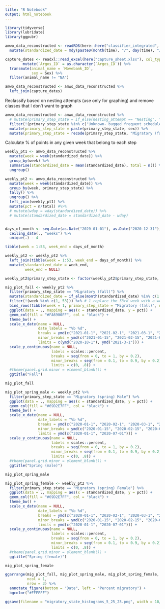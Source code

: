 ```yaml
---
title: "R Notebook"
output: html_notebook
---
```


```r
library(tidyverse)
library(lubridate)
library(ggpubr)
```

```r
amwo_data_reconstructed <- readRDS(here::here("classifier_integrated", "fac_primary_state_delineation.rds")) %>% 
  mutate(standardized_date = mdy(paste0(month(time), "/", day(time), "/2020")))

capture_dates <- readxl::read_excel(here("capture_sheet.xlsx"), col_types = c("text", "text", "date", "numeric", "numeric", "numeric", "numeric", "text", "text", "text", "text", "text", "text", "numeric", "numeric", "numeric", "numeric", "numeric", "text", "text", "text", "text", "text", "text")) %>%
        mutate(`Argos_ID` = as.character(`Argos_ID`)) %>%
  transmute(animal_name = `Movebank_ID`,
            sex = Sex) %>% 
  filter(animal_name != "NA")

amwo_data_reconstructed <- amwo_data_reconstructed %>% 
  left_join(capture_dates)
```

Reclassify based on nesting attempts (use only for graphing) and remove classes that I don't want to graph
```r
amwo_data_reconstructed <- amwo_data_reconstructed %>% 
  # mutate(primary_step_state = if_else(nesting_attempt == "Nesting", "Nesting", primary_step_state)) %>% 
  filter(!(primary_step_state %in% c("Unknown- bugged frequent schedule", "Dispersal", "Foray loop", "Migratory (summer)"))) %>% 
  mutate(primary_step_state = paste(primary_step_state, sex)) %>% 
  mutate(primary_step_state = recode(primary_step_state, "Migratory (fall) Male" = "Migratory (fall)", "Migratory (fall) Female" = "Migratory (fall)"))
```

Calculate % of points in any given week that belong to each step
```r
weekly_pt1 <- amwo_data_reconstructed %>% 
  mutate(week = week(standardized_date)) %>% 
  group_by(week) %>% 
  summarise(standardized_date = mean(standardized_date), total = n()) %>% #mean
  ungroup()

weekly_pt2 <- amwo_data_reconstructed %>% 
  mutate(week = week(standardized_date)) %>% 
  group_by(week, primary_step_state) %>% 
  tally() %>% 
  ungroup() %>% 
  left_join(weekly_pt1) %>% 
  mutate(pct = n/total) #%>% 
  # mutate(wday = wday(standardized_date)) %>% 
  # mutate(standardized_date = standardized_date - wday)


days_of_month <- seq.Date(as.Date("2020-01-01"), as.Date("2020-12-31"), by = 1) %>% 
  ceiling_date(., "weeks") %>% 
  unique(.) - 4

tibble(week = 1:53, week_end = days_of_month)

weekly_pt2 <- weekly_pt2 %>% 
  left_join(tibble(week = 1:53, week_end = days_of_month)) %>% 
  mutate(standardized_date = week_end,
         week_end = NULL)

weekly_pt2$primary_step_state <- factor(weekly_pt2$primary_step_state, levels = c("Stationary", "Migratory (fall)", "Migratory (spring) Male", "Migratory (spring) Female"), ordered = TRUE)
```


```r
mig_plot_fall <- weekly_pt2 %>% 
  filter(primary_step_state == "Migratory (fall)") %>% 
  mutate(standardized_date = if_else(month(standardized_date) %in% c(1:7), mdy(paste0(month(standardized_date), "/", day(standardized_date), "/2021")), standardized_date)) %>% 
  filter(!(week %in% c(1, 53))) %>% # 1 replace the 53rd week with a week starting on Jan 1 with an averaged value 
  bind_rows(tibble(week = 1, primary_step_state = "Migratory (fall)", n = 29 + 55, standardized_date = ymd("2020-12-31"), total = 244 + 523, pct = (29 + 55)/(244 + 523))) %>% 
  ggplot(data = ., mapping = aes(x = standardized_date, y = pct)) +
  geom_col(fill = "#FA6900FF", col = "black") +
  theme_bw() + 
  scale_x_date(name = NULL,
               date_labels = "%b %d",
               breaks = ymd(c("2021-01-1", "2021-02-1", "2021-03-1", "2021-04-1", "2021-05-1", "2021-06-1", "2021-07-1", "2020-08-1", "2020-09-1", "2020-10-1", "2020-11-1", "2020-12-1")),
               minor_breaks = ymd(c("2021-01-15", "2021-02-15", "2021-03-15", "2021-04-15", "2021-05-15", "2021-06-15", "2020-07-15", "2020-08-15", "2020-09-15", "2020-10-15", "2020-11-15", "2020-12-15")),
               limits = c(ymd("2020-10-1"), ymd("2021-3-1"))) +
  scale_y_continuous(name = NULL,
                     labels = scales::percent,
                     breaks = seq(from = 0, to = 1, by = 0.2),
                     minor_breaks = seq(from = 0.1, to = 0.9, by = 0.2),
                     limits = c(0, .8)) +
  #theme(panel.grid.minor = element_blank()) +
  ggtitle("Fall")

mig_plot_fall
```


```r
mig_plot_spring_male <- weekly_pt2 %>% 
  filter(primary_step_state == "Migratory (spring) Male") %>% 
  ggplot(data = ., mapping = aes(x = standardized_date, y = pct)) +
  geom_col(fill = "#69D2E7FF", col = "black") +
  theme_bw() + 
  scale_x_date(name = NULL,
               date_labels = "%b %d",
               breaks = ymd(c("2020-01-1", "2020-02-1", "2020-03-1", "2020-04-1", "2020-05-1", "2020-06-1", "2020-07-1", "2020-08-1", "2020-09-1", "2020-10-1", "2020-11-1", "2020-12-1")),
               minor_breaks = ymd(c("2020-01-15", "2020-02-15", "2020-03-15", "2020-04-15", "2020-05-15", "2020-06-15", "2020-07-15", "2020-08-15", "2020-09-15", "2020-10-15", "2020-11-15", "2020-12-15")),
               limits = ymd(c("2020-01-1", "2020-07-01"))) +
  scale_y_continuous(name = NULL,
                     labels = scales::percent,
                     breaks = seq(from = 0, to = 1, by = 0.2),
                     minor_breaks = seq(from = 0.1, to = 0.9, by = 0.2),
                     limits = c(0, .8)) +
  #theme(panel.grid.minor = element_blank()) +
  ggtitle("Spring (male)")

mig_plot_spring_male
```

```r
mig_plot_spring_female <- weekly_pt2 %>% 
  filter(primary_step_state == "Migratory (spring) Female") %>% 
  ggplot(data = ., mapping = aes(x = standardized_date, y = pct)) +
  geom_col(fill = "#69D2E7FF", col = "black") +
  theme_bw() + 
  scale_x_date(name = NULL,
               date_labels = "%b %d",
               breaks = ymd(c("2020-01-1", "2020-02-1", "2020-03-1", "2020-04-1", "2020-05-1", "2020-06-1", "2020-07-1", "2020-08-1", "2020-09-1", "2020-10-1", "2020-11-1", "2020-12-1")),
               minor_breaks = ymd(c("2020-01-15", "2020-02-15", "2020-03-15", "2020-04-15", "2020-05-15", "2020-06-15", "2020-07-15", "2020-08-15", "2020-09-15", "2020-10-15", "2020-11-15", "2020-12-15")),
               limits = ymd(c("2020-01-1", "2020-07-01"))) +
  scale_y_continuous(name = NULL,
                     labels = scales::percent,
                     breaks = seq(from = 0, to = 1, by = 0.2),
                     minor_breaks = seq(from = 0.1, to = 0.9, by = 0.2),
                     limits = c(0, .8)) +
  #theme(panel.grid.minor = element_blank()) +
  ggtitle("Spring (female)")

mig_plot_spring_female
```

```r
ggarrange(mig_plot_fall, mig_plot_spring_male, mig_plot_spring_female, 
          ncol = 1, 
          nrow = 3) %>% 
  annotate_figure(bottom = "Date", left = "Percent migratory") +
  bgcolor("#FFFFFF")

ggsave(filename = "migratory_state_histograms_5_25_23.png", width = 10/1.5, height = 10.5/1.5)
```

